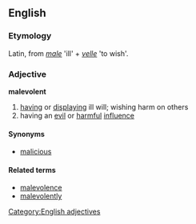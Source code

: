==English==

===Etymology===
Latin, from ''[[male]]'' 'ill' + ''[[velle]]'' 'to wish'.

===Adjective===
'''malevolent'''
# [[having]] or [[displaying]] ill will; wishing harm on others
# having an [[evil]] or [[harmful]] [[influence]]

====Synonyms====
* [[malicious]]

====Related terms====
*[[malevolence]]
*[[malevolently]]

[[Category:English adjectives]]